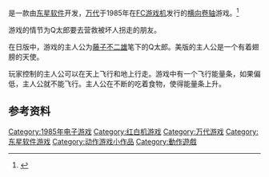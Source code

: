 {{NoteTA
| G1=Games
}}

{{vgname|Q太郎|ja=オバケのQ太郎 ワンワンパニック|en=Chubby Cherub|diff=yes}}是一款由[[东星软件|东星软件]]开发，[[万代|万代]]于1985年在[[FC游戏机|FC游戏机]]发行的[[横向卷轴游戏|横向卷轴]]游戏。<ref name="gamefaqs">{{cite web| url = http://www.gamefaqs.com/nes/587189-city-connection/data| title = Release information| publisher = [[GameFAQs|GameFAQs]]| date = | accessdate = 2015-06-26| archive-date = 2015-06-30| archive-url = https://web.archive.org/web/20150630181858/http://www.gamefaqs.com/nes/587189-city-connection/data| dead-url = no}}</ref>

游戏的情节为Q太郎要去营救被坏人拐走的朋友。

在日版中，游戏的主人公为[[藤子不二雄|藤子不二雄]]笔下的Q太郎。美版的主人公是一个有着翅膀的天使。

玩家控制的主人公可以在天上飞行和地上行走。游戏中有一个飞行能量条，如果偏低，主人公就不能飞行。主人公在不断的吃着食物，使得能量条上升。

== 参考资料 ==
{{Reflist}}

{{DEFAULTSORT:Obake no Q-tarou WanWan Panic}}
[[Category:1985年电子游戏|Category:1985年电子游戏]]
[[Category:红白机游戏|Category:红白机游戏]]
[[Category:万代游戏|Category:万代游戏]]
[[Category:东星软件游戏|Category:东星软件游戏]]
[[Category:动作游戏小作品|Category:动作游戏小作品]]
[[Category:動作遊戲|Category:動作遊戲]]

{{action-videogame-stub}}